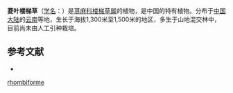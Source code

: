 {{Speciesbox
| name = 菱叶楼梯草
| status = 
| status_system = 
| image =
| genus = Elatostema
| species = rhombiforme
| authority = W. T. Wang
}}

'''菱叶楼梯草'''（[[学名|学名]]：{{lang|la|''Elatostema rhombiforme''}}）是[[荨麻科|荨麻科]][[楼梯草属|楼梯草属]]的植物，是中国的特有植物。分布于[[中国大陆|中国大陆]]的[[云南|云南]]等地，生长于海拔1,300米至1,500米的地区，多生于山地混交林中，目前尚未由人工引种栽培。

== 参考文献 ==
<div class="references-small">
* {{cite web| url =http://www.bioinfo.cn/db05/KmzwSpecies.php?action=view&id=23265| title =菱叶楼梯草| work =《中国高等植物数据库全库》| publisher =中国科学院微生物研究所| author =昆明植物研究所| accessdate =2009-02-25| deadurl =yes| archiveurl =https://web.archive.org/web/20160305001911/http://www.bioinfo.cn/db05/KmzwSpecies.php?action=view&id=23265| archivedate =2016-03-05}}
</div>
{{Taxonbar|from=Q15232122}}

{{DEFAULTSORT:Elatostema rhombiforme}}
[[Category:楼梯草属|rhombiforme]]


{{Urticaceae-stub}}
